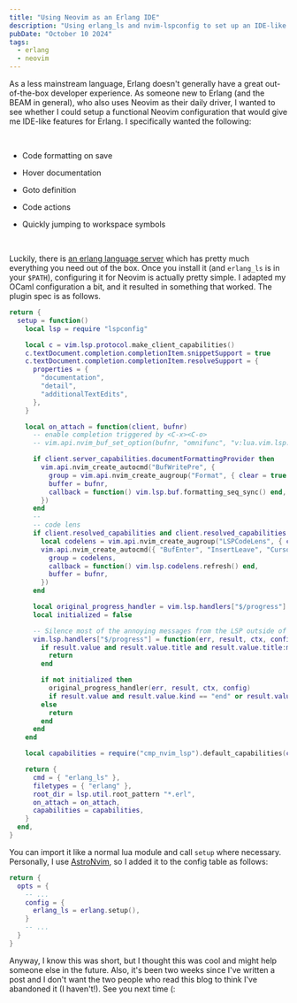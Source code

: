 ```yaml
---
title: "Using Neovim as an Erlang IDE"
description: "Using erlang_ls and nvim-lspconfig to set up an IDE-like experience for developing Erlang"
pubDate: "October 10 2024"
tags:
  - erlang
  - neovim
---
```


As a less mainstream language, Erlang doesn't generally have a great out-of-the-box developer experience. As someone new to Erlang (and the BEAM in general), who also uses Neovim as their daily driver, I wanted to see whether I could setup a functional Neovim configuration that would give me IDE-like features for Erlang. I specifically wanted the following:

<br />

- Code formatting on save
- Hover documentation
- Goto definition
- Code actions
- Quickly jumping to workspace symbols

  <br />

Luckily, there is [an erlang language server](https://github.com/erlang-ls/erlang_ls) which has pretty much everything you need out of the box. Once you install it (and `erlang_ls` is in your `$PATH`), configuring it for Neovim is actually pretty simple. I adapted my OCaml configuration a bit, and it resulted in something that worked. The plugin spec is as follows.

```lua title="erlang.lua"
return {
  setup = function()
    local lsp = require "lspconfig"

    local c = vim.lsp.protocol.make_client_capabilities()
    c.textDocument.completion.completionItem.snippetSupport = true
    c.textDocument.completion.completionItem.resolveSupport = {
      properties = {
        "documentation",
        "detail",
        "additionalTextEdits",
      },
    }

    local on_attach = function(client, bufnr)
      -- enable completion triggered by <C-x><C-o>
      -- vim.api.nvim_buf_set_option(bufnr, "omnifunc", "v:lua.vim.lsp.omnifunc")

      if client.server_capabilities.documentFormattingProvider then
        vim.api.nvim_create_autocmd("BufWritePre", {
          group = vim.api.nvim_create_augroup("Format", { clear = true }),
          buffer = bufnr,
          callback = function() vim.lsp.buf.formatting_seq_sync() end,
        })
      end
      --
      -- code lens
      if client.resolved_capabilities and client.resolved_capabilities.code_lens then
        local codelens = vim.api.nvim_create_augroup("LSPCodeLens", { clear = true })
        vim.api.nvim_create_autocmd({ "BufEnter", "InsertLeave", "CursorHold" }, {
          group = codelens,
          callback = function() vim.lsp.codelens.refresh() end,
          buffer = bufnr,
        })
      end

      local original_progress_handler = vim.lsp.handlers["$/progress"]
      local initialized = false

      -- Silence most of the annoying messages from the LSP outside of initialization messages
      vim.lsp.handlers["$/progress"] = function(err, result, ctx, config)
        if result.value and result.value.title and result.value.title:match "Indexing OTP" then
          return
        end

        if not initialized then
          original_progress_handler(err, result, ctx, config)
          if result.value and result.value.kind == "end" or result.value == "Indexing OTP" then initialized = true end
        else
          return
        end
      end
    end

    local capabilities = require("cmp_nvim_lsp").default_capabilities(c)

    return {
      cmd = { "erlang_ls" },
      filetypes = { "erlang" },
      root_dir = lsp.util.root_pattern "*.erl",
      on_attach = on_attach,
      capabilities = capabilities,
    }
  end,
}
```

You can import it like a normal lua module and call `setup` where necessary. Personally, I use [AstroNvim](https://astronvim.com/), so I added it to the config table as follows:

```lua title="astrolsp.lua"
return {
  opts = {
    -- ...
    config = {
      erlang_ls = erlang.setup(),
    }
    -- ...
  }
}
```

Anyway, I know this was short, but I thought this was cool and might help someone else in the future. Also, it's been two weeks since I've written a post and I don't want the two people who read this blog to think I've abandoned it (I haven't!). See you next time (:

<br />
